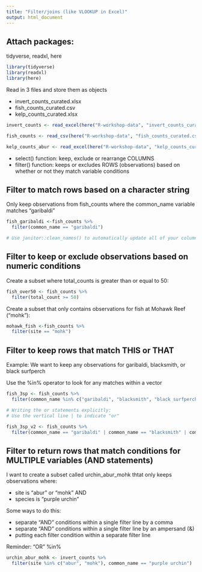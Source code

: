 ```yaml
---
title: "Filter/joins (like VLOOKUP in Excel)"
output: html_document
---
```



## Attach packages:

tidyverse, readxl, here

```r

library(tidyverse)
library(readxl)
library(here)

```

Read in 3 files and store them as objects

- invert_counts_curated.xlsx
- fish_counts_curated.csv
- kelp_counts_curated.xlsx

```r

invert_counts <- read_excel(here("R-workshop-data", "invert_counts_curated.xlsx"))

fish_counts <- read_csv(here("R-workshop-data", "fish_counts_curated.csv"))

kelp_counts_abur <- read_excel(here("R-workshop-data", "kelp_counts_curated.xlsx"))

```

- select() function: keep, exclude or rearrange COLUMNS
- filter() function: keeps or excludes ROWS (observations) based on whether or not they match variable conditions


## Filter to match rows based on a character string

Only keep observations from fish_counts where the common_name variable matches "garibaldi"

```r

fish_garibaldi <-fish_counts %>% 
  filter(common_name == "garibaldi")

# Use janitor::clean_names() to automatically update all of your column names to lowercase_snake_case
```


## Filter to keep or exclude observations based on numeric conditions

Create a subset where total_counts is greater than or equal to 50:

```r

fish_over50 <- fish_counts %>% 
  filter(total_count >= 50)

```


Create a subset that only contains observations for fish at Mohawk Reef ("mohk"):

```r

mohawk_fish <-fish_counts %>% 
  filter(site == "mohk")

```

## Filter to keep rows that match THIS or THAT

Example: We want to keep any observations for garibaldi, blacksmith, or black surfperch

Use the %in% operator to look for any matches within a vector

```r

fish_3sp <- fish_counts %>% 
  filter(common_name %in% c("garibaldi", "blacksmith", "black surfperch"))

# Writing the or statements explicitly:
# Use the vertical line | to indicate "or"

fish_3sp_v2 <- fish_counts %>% 
  filter(common_name == "garibaldi" | common_name == "blacksmith" | common_name == "black surfperch")

```

## Filter to return rows that match conditions for MULTIPLE variables (AND statements)

I want to create a subset called urchin_abur_mohk thtat only keeps observations where:

- site is "abur" or "mohk" AND
- species is "purple urchin"

Some ways to do this:

- separate "AND" conditions within a single filter line by a comma
- separate "AND" conditions within a single filter line by an ampersand (&)
- putting each filter condition within a separate filter line

Reminder: "OR" %in%
```r
urchin_abur_mohk <- invert_counts %>%
  filter(site %in% c("abur", "mohk"), common_name == "purple urchin")
```





